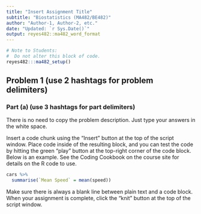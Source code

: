 ```yaml
---
title: "Insert Assignment Title"
subtitle: "Biostatistics (MA482/BE482)"
author: "Author-1, Author-2, etc."
date: "Updated: `r Sys.Date()`"
output: reyes482::ma482_word_format
---
```


```r
# Note to Students:
#  Do not alter this block of code.
reyes482:::ma482_setup()
```


## Problem 1 (use 2 hashtags for problem delimiters)

### Part (a) (use 3 hashtags for part delimiters)
There is no need to copy the problem description.  Just type your answers in the white space.

Insert a code chunk using the "Insert" button at the top of the script window.  Place code inside of the resulting block, and you can test the code by hitting the green "play" button at the top-right corner of the code block.  Below is an example.  See the Coding Cookbook on the course site for details on the R code to use.

```r
cars %>% 
  summarise(`Mean Speed` = mean(speed))
```

Make sure there is always a blank line between plain text and a code block.  When your assignment is complete, click the "knit" button at the top of the script window.
